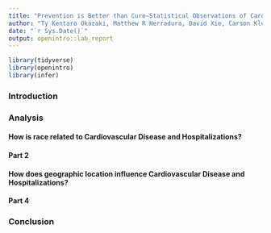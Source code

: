 ```yaml
---
title: "Prevention is Better than Cure—Statistical Observations of Cardiovascular Disease Data"
author: "Ty Kentaro Okazaki, Matthew R Herradura, David Xie, Carson Klein"
date: "`r Sys.Date()`"
output: openintro::lab_report
---
```


```r
library(tidyverse)
library(openintro)
library(infer)
```

### Introduction

### Analysis

#### How is race related to Cardiovascular Disease and Hospitalizations?
#### Part 2
#### How does geographic location influence Cardiovascular Disease and Hospitalizations?
#### Part 4

### Conclusion

